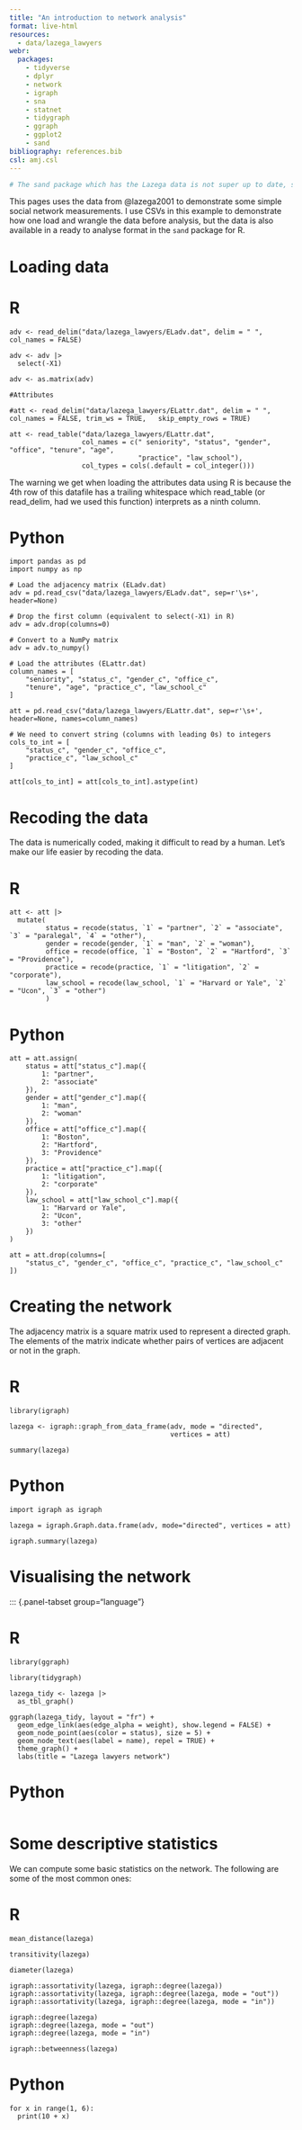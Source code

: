 ```yaml
---
title: "An introduction to network analysis"
format: live-html
resources:
  - data/lazega_lawyers
webr: 
  packages:
    - tidyverse
    - dplyr
    - network
    - igraph
    - sna
    - statnet
    - tidygraph
    - ggraph
    - ggplot2
    - sand
bibliography: references.bib
csl: amj.csl
---
```


```r
# The sand package which has the Lazega data is not super up to date, so in the future, we might have to replace this with having the data directly in there, as for Python.
```

This pages uses the data from @lazega2001 to demonstrate some simple social network measurements. I use CSVs in this example to demonstrate how one load and wrangle the data before analysis, but the data is also available in a ready to analyse format in the `sand` package for R.

# Loading data

::: {.panel-tabset group="language"}
# R

```webr
adv <- read_delim("data/lazega_lawyers/ELadv.dat", delim = " ", col_names = FALSE)

adv <- adv |> 
  select(-X1)

adv <- as.matrix(adv)

#Attributes

#att <- read_delim("data/lazega_lawyers/ELattr.dat", delim = " ", col_names = FALSE, trim_ws = TRUE,   skip_empty_rows = TRUE)

att <- read_table("data/lazega_lawyers/ELattr.dat", 
                  col_names = c(" seniority", "status", "gender", "office", "tenure", "age",
                                "practice", "law_school"), 
                  col_types = cols(.default = col_integer()))

```

The warning we get when loading the attributes data using R is because the 4th row of this datafile has a trailing whitespace which read_table (or read_delim, had we used this function) interprets as a ninth column.

# Python

```pyodide
import pandas as pd
import numpy as np

# Load the adjacency matrix (ELadv.dat)
adv = pd.read_csv("data/lazega_lawyers/ELadv.dat", sep=r'\s+', header=None)

# Drop the first column (equivalent to select(-X1) in R)
adv = adv.drop(columns=0)

# Convert to a NumPy matrix
adv = adv.to_numpy()

# Load the attributes (ELattr.dat)
column_names = [
    "seniority", "status_c", "gender_c", "office_c",
    "tenure", "age", "practice_c", "law_school_c"
]

att = pd.read_csv("data/lazega_lawyers/ELattr.dat", sep=r'\s+', header=None, names=column_names)

# We need to convert string (columns with leading 0s) to integers
cols_to_int = [
    "status_c", "gender_c", "office_c",
    "practice_c", "law_school_c"
]

att[cols_to_int] = att[cols_to_int].astype(int)
```
:::

# Recoding the data

The data is numerically coded, making it difficult to read by a human. Let's make our life easier by recoding the data.

::: {.panel-tabset group="language"}
# R

```webr

att <- att |> 
  mutate(
         status = recode(status, `1` = "partner", `2` = "associate", `3` = "paralegal", `4` = "other"),
         gender = recode(gender, `1` = "man", `2` = "woman"),
         office = recode(office, `1` = "Boston", `2` = "Hartford", `3` = "Providence"),
         practice = recode(practice, `1` = "litigation", `2` = "corporate"),
         law_school = recode(law_school, `1` = "Harvard or Yale", `2` = "Ucon", `3` = "other")
         )

```

# Python

```pyodide
att = att.assign(
    status = att["status_c"].map({
        1: "partner",
        2: "associate"
    }),
    gender = att["gender_c"].map({
        1: "man",
        2: "woman"
    }),
    office = att["office_c"].map({
        1: "Boston",
        2: "Hartford",
        3: "Providence"
    }),
    practice = att["practice_c"].map({
        1: "litigation",
        2: "corporate"
    }),
    law_school = att["law_school_c"].map({
        1: "Harvard or Yale",
        2: "Ucon",
        3: "other"
    })
)

att = att.drop(columns=[
    "status_c", "gender_c", "office_c", "practice_c", "law_school_c"
])
```
:::


# Creating the network

The adjacency matrix is a square matrix used to represent a directed graph. The elements of the matrix indicate whether pairs of vertices are adjacent or not in the graph.


::: {.panel-tabset group="language"}
# R

```webr
library(igraph)

lazega <- igraph::graph_from_data_frame(adv, mode = "directed", 
                                        vertices = att)

summary(lazega)

```

# Python

```pyodide
import igraph as igraph

lazega = igraph.Graph.data.frame(adv, mode="directed", vertices = att)

igraph.summary(lazega)

```
:::

# Visualising the network

::: {.panel-tabset group="language"}

# R

```webr
library(ggraph)

library(tidygraph)

lazega_tidy <- lazega |> 
  as_tbl_graph()

ggraph(lazega_tidy, layout = "fr") +
  geom_edge_link(aes(edge_alpha = weight), show.legend = FALSE) +
  geom_node_point(aes(color = status), size = 5) +
  geom_node_text(aes(label = name), repel = TRUE) +
  theme_graph() +
  labs(title = "Lazega lawyers network")

```

# Python

```pyodide


```


# Some descriptive statistics

We can compute some basic statistics on the network. The following are some of the most common ones:



::: {.panel-tabset group="language"}
# R

```webr
mean_distance(lazega)

transitivity(lazega)

diameter(lazega)

igraph::assortativity(lazega, igraph::degree(lazega))
igraph::assortativity(lazega, igraph::degree(lazega, mode = "out"))
igraph::assortativity(lazega, igraph::degree(lazega, mode = "in"))

igraph::degree(lazega)
igraph::degree(lazega, mode = "out")
igraph::degree(lazega, mode = "in")

igraph::betweenness(lazega)
```

# Python

```pyodide
for x in range(1, 6):
  print(10 + x)
```
:::
